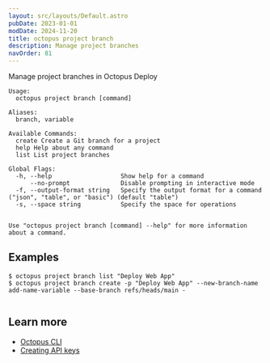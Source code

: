 ```yaml
---
layout: src/layouts/Default.astro
pubDate: 2023-01-01
modDate: 2024-11-20
title: octopus project branch
description: Manage project branches
navOrder: 81
---
```


Manage project branches in Octopus Deploy

```
Usage:
  octopus project branch [command]

Aliases:
  branch, variable

Available Commands:
  create Create a Git branch for a project
  help Help about any command
  list List project branches

Global Flags:
  -h, --help                   Show help for a command
      --no-prompt              Disable prompting in interactive mode
  -f, --output-format string   Specify the output format for a command ("json", "table", or "basic") (default "table")
  -s, --space string           Specify the space for operations


Use "octopus project branch [command] --help" for more information about a command.
```

## Examples

<SamplesInstance />

```
$ octopus project branch list "Deploy Web App"
$ octopus project branch create -p "Deploy Web App" --new-branch-name add-name-variable --base-branch refs/heads/main -


```

## Learn more

- [Octopus CLI](/docs/octopus-rest-api/cli)
- [Creating API keys](/docs/octopus-rest-api/how-to-create-an-api-key)